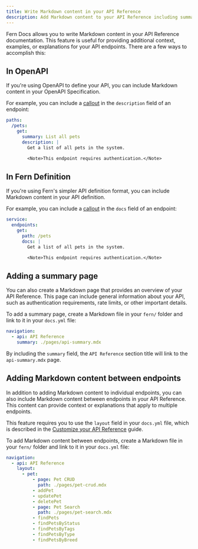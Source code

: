```yaml
---
title: Write Markdown content in your API Reference
description: Add Markdown content to your API Reference including summary pages and content between endpoints.
---
```


Fern Docs allows you to write Markdown content in your API Reference documentation. This feature is useful for providing additional context, examples, or explanations for your API endpoints. There are a few ways to accomplish this:

## In OpenAPI

If you're using OpenAPI to define your API, you can include Markdown content in your OpenAPI Specification.

For example, you can include a [callout](/learn/docs/content/components/callouts#note-callouts) in the `description` field of an endpoint:

```yaml title="api/openapi.yml"
paths:
  /pets:
    get:
      summary: List all pets
      description: |
        Get a list of all pets in the system.

        <Note>This endpoint requires authentication.</Note>
```

## In Fern Definition

If you're using Fern's simpler API definition format, you can include Markdown content in your API definition.

For example, you can include a [callout](/learn/docs/content/components/callouts#note-callouts) in the `docs` field of an endpoint:

```yaml title="api/service.yml"
service:
  endpoints:
    get:
      path: /pets
      docs: |
        Get a list of all pets in the system.

        <Note>This endpoint requires authentication.</Note>
```

## Adding a summary page

You can also create a Markdown page that provides an overview of your API Reference. This page can include general information about your API, such as authentication requirements, rate limits, or other important details.

To add a summary page, create a Markdown file in your `fern/` folder and link to it in your `docs.yml` file:

```yaml title="docs.yml"
navigation:
  - api: API Reference
    summary: ./pages/api-summary.mdx
```

By including the `summary` field, the `API Reference` section title will link to the `api-summary.mdx` page.

## Adding Markdown content between endpoints

In addition to adding Markdown content to individual endpoints, you can also include Markdown content between endpoints in your API Reference. This content can provide context or explanations that apply to multiple endpoints.

This feature requires you to use the `layout` field in your `docs.yml` file, which is described in the [Customize your API Reference](/learn/docs/api-references/customize-api-reference-layout) guide.

To add Markdown content between endpoints, create a Markdown file in your `fern/` folder and link to it in your `docs.yml` file:

```yaml title="docs.yml"
navigation:
  - api: API Reference
    layout:
      - pet:
          - page: Pet CRUD
            path: ./pages/pet-crud.mdx
          - addPet
          - updatePet
          - deletePet
          - page: Pet Search
            path: ./pages/pet-search.mdx
          - findPets
          - findPetsByStatus
          - findPetsByTags
          - findPetsByType
          - findPetsByBreed
```

